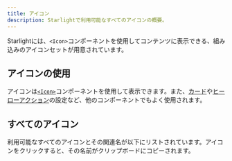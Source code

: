 ```yaml
---
title: アイコン
description: Starlightで利用可能なすべてのアイコンの概要。
---
```


Starlightには、`<Icon>`コンポーネントを使用してコンテンツに表示できる、組み込みのアイコンセットが用意されています。

## アイコンの使用

アイコンは[`<Icon>`](/ja/components/icons/)コンポーネントを使用して表示できます。また、[カード](/ja/components/cards/)や[ヒーローアクション](/ja/reference/frontmatter/#hero)の設定など、他のコンポーネントでもよく使用されます。

## すべてのアイコン

利用可能なすべてのアイコンとその関連名が以下にリストされています。アイコンをクリックすると、その名前がクリップボードにコピーされます。





